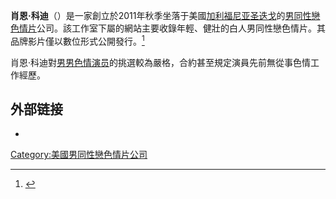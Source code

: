 {{expand|time=2017-08-07T08:42:01+00:00}}
{{Infobox company
| logo = [[File:Sean-cody-logo.gif|File:Sean-cody-logo.gif]]
| type = 私人
| foundation =
| name = Sean Cody<br />
肖恩·科迪
| location_country = {{USA}}
| key_people = 肖恩·科迪 （创始人，公司拥有者，导演）
| industry = [[色情|色情]]
| products = [[男同性戀色情片|男同性戀色情片]]
| homepage = {{Official website|http://www.seancody.com/}}
}}
'''肖恩·科迪'''（{{lang-en|Sean Cody}}）是一家創立於2011年秋季坐落于美國[[加利福尼亚州|加利福尼亚]][[聖地牙哥_(加利福尼亞州)|圣迭戈]]的[[男同性戀色情片|男同性戀色情片]]公司。該工作室下屬的網站主要收錄年輕、健壯的白人男同性戀色情片。其品牌影片僅以數位形式公開發行。<ref>{{Cite journal|title=Sean Cody|url=https://de.wikipedia.org/w/index.php?title=Sean_Cody&oldid=181025611|date=2018-09-18|journal=Wikipedia|language=de}}</ref>

肖恩·科迪對[[男男色情演员|男男色情演员]]的挑選較為嚴格，合約甚至規定演員先前無從事色情工作經歷。

==外部链接==
*{{Official website|http://www.seancody.com/}}

{{Portal bar|LGBT|色情}}
{{Gay male pornographic film studios}}
{{American pornographic film studios}}

[[Category:美國男同性戀色情片公司|Category:美國男同性戀色情片公司]]